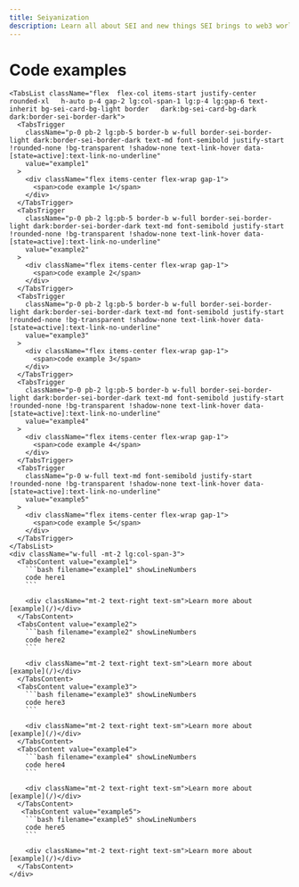 ```yaml
---
title: Seiyanization
description: Learn all about SEI and new things SEI brings to web3 world.
---
```



<HomePage >
 <div className="max-w-screen flex flex-col justify-center gap-4 mt-6">
      <h1 className="text-2xl font-semibold">Code examples</h1>
      <Tabs className="grid grid-cols-auto-fill-full items-start gap-6 lg:grid-cols-4" defaultValue="example1">

    <TabsList className="flex  flex-col items-start justify-center rounded-xl   h-auto p-4 gap-2 lg:col-span-1 lg:p-4 lg:gap-6 text-inherit bg-sei-card-bg-light border   dark:bg-sei-card-bg-dark  dark:border-sei-border-dark">
      <TabsTrigger
        className="p-0 pb-2 lg:pb-5 border-b w-full border-sei-border-light dark:border-sei-border-dark text-md font-semibold justify-start !rounded-none !bg-transparent !shadow-none text-link-hover data-[state=active]:text-link-no-underline"
        value="example1"
      >
        <div className="flex items-center flex-wrap gap-1">
          <span>code example 1</span>
        </div>
      </TabsTrigger>
      <TabsTrigger
        className="p-0 pb-2 lg:pb-5 border-b w-full border-sei-border-light dark:border-sei-border-dark text-md font-semibold justify-start !rounded-none !bg-transparent !shadow-none text-link-hover data-[state=active]:text-link-no-underline"
        value="example2"
      >
        <div className="flex items-center flex-wrap gap-1">
          <span>code example 2</span>
        </div>
      </TabsTrigger>
      <TabsTrigger
        className="p-0 pb-2 lg:pb-5 border-b w-full border-sei-border-light dark:border-sei-border-dark text-md font-semibold justify-start !rounded-none !bg-transparent !shadow-none text-link-hover data-[state=active]:text-link-no-underline"
        value="example3"
      >
        <div className="flex items-center flex-wrap gap-1">
          <span>code example 3</span>
        </div>
      </TabsTrigger>
      <TabsTrigger
        className="p-0 pb-2 lg:pb-5 border-b w-full border-sei-border-light dark:border-sei-border-dark text-md font-semibold justify-start !rounded-none !bg-transparent !shadow-none text-link-hover data-[state=active]:text-link-no-underline"
        value="example4"
      >
        <div className="flex items-center flex-wrap gap-1">
          <span>code example 4</span>
        </div>
      </TabsTrigger>
      <TabsTrigger
        className="p-0 w-full text-md font-semibold justify-start !rounded-none !bg-transparent !shadow-none text-link-hover data-[state=active]:text-link-no-underline"
        value="example5"
      >
        <div className="flex items-center flex-wrap gap-1">
          <span>code example 5</span>
        </div>
      </TabsTrigger>
    </TabsList>
    <div className="w-full -mt-2 lg:col-span-3">
      <TabsContent value="example1">
        ```bash filename="example1" showLineNumbers
        code here1
        ```

        <div className="mt-2 text-right text-sm">Learn more about [example](/)</div>
      </TabsContent>
      <TabsContent value="example2">
        ```bash filename="example2" showLineNumbers
        code here2
        ```

        <div className="mt-2 text-right text-sm">Learn more about [example](/)</div>
      </TabsContent>
      <TabsContent value="example3">
        ```bash filename="example3" showLineNumbers
        code here3
        ```

        <div className="mt-2 text-right text-sm">Learn more about [example](/)</div>
      </TabsContent>
      <TabsContent value="example4">
        ```bash filename="example4" showLineNumbers
        code here4
        ```

        <div className="mt-2 text-right text-sm">Learn more about [example](/)</div>
      </TabsContent>
       <TabsContent value="example5">
        ```bash filename="example5" showLineNumbers
        code here5
        ```

        <div className="mt-2 text-right text-sm">Learn more about [example](/)</div>
      </TabsContent>
    </div>
  </Tabs>
</div>
</HomePage>